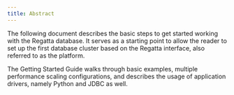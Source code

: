 ```yaml
---
title: Abstract
---
```



The following document describes the basic steps to get started working with the Regatta database. It serves as a starting point to allow the reader to set up the first database cluster based on the Regatta interface, also referred to as the platform.

The Getting Started Guide walks through basic examples, multiple performance scaling configurations, and describes the usage of application drivers, namely Python and JDBC as well.

<CardGroup cols={2}>
  <Card
    title="Getting Started Guide"
    icon="rocket"
    href="/quickstart"
  />

  <Card
    title="Linear Scaling"
    icon="chart-line"
    href="#"
  />

  <Card
    title="Regatta Platform"
    icon="layer-group"
    href="/regatta-platform/regatta-platform"
  />

  <Card
    title="Driver Support"
    icon="code"
    href="#"
  />

  <Card
    title="Database Schema"
    icon="database"
    href="#"
  />

  <Card
    title="ORM Support"
    icon="server"
    href="#"
  />
</CardGroup>
